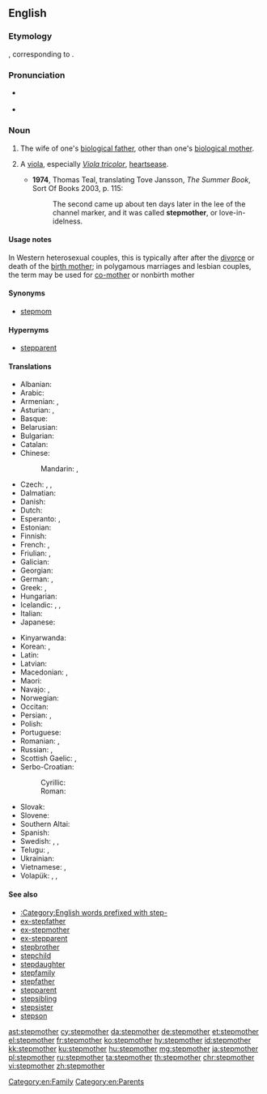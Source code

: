 ==English==

===Etymology===
{{etyl|ang|en}} {{term|steopmodor|steopmōdor|lang=ang}}, corresponding to {{prefix|step|mother|lang=en}}.

===Pronunciation===
*{{a|UK}} {{IPA|/ˈstɛpmʌðə/|lang=en}}
* {{hyphenation|step|moth|er|lang=en}}

===Noun===
{{en-noun}}

# The wife of one's [[biological father]], other than one's [[biological mother]].
# {{cx|rare|lang=en}} A [[viola]], especially ''[[Viola tricolor]]'', [[heartsease]].
#*'''1974''', Thomas Teal, translating Tove Jansson, ''The Summer Book'', Sort Of Books 2003, p. 115:
#*:The second came up about ten days later in the lee of the channel marker, and it was called '''stepmother''', or love-in-idelness.

====Usage notes====
In Western heterosexual couples, this is typically after after the [[divorce]] or death of the [[birth mother]]; in polygamous marriages and lesbian couples, the term may be used for [[co-mother]] or nonbirth mother

====Synonyms====
* [[stepmom]]

====Hypernyms====
* [[stepparent]]

====Translations====
{{trans-top|wife of one's biological father, not one's biological mother}}
* Albanian: {{t|sq|njerkë}}
* Arabic: {{t|ar|زوجة الأب|f|tr=záwjat al-ʾab|sc=Arab}}
* Armenian: {{t|hy|[[խորթ]] [[մայր]]}}, {{t|hy|մորու|sc=Armn}}
* Asturian: {{t+|ast|madrasta|f}}, {{t+|ast|madrastra|f}}
* Basque: {{t+|eu|amaorde}}
* Belarusian: {{t|be|ма́чаха|f|tr=máčaxa|sc=Cyrl}}
* Bulgarian: {{t+|bg|ма́щеха|f|tr=mášteha|sc=Cyrl}}
* Catalan: {{t|ca|madrastra|f}}
* Chinese:
*: Mandarin: {{t|cmn|繼母|sc=Hani}}, {{t+|cmn|继母|tr=jìmǔ|sc=Hani}}
* Czech: {{t+|cs|macecha|f}}, {{t|cs|nevlastní matka}}, {{t|cs|macocha|f}}
* Dalmatian: {{t|dlm|matraja|f}}
* Danish: {{t|da|stedmor}}
* Dutch: {{t+|nl|stiefmoeder|f}}
* Esperanto: {{t|eo|vicpatrino}}, {{qualifier|sometimes}} {{t|eo|duonpatrino}}
* Estonian: {{t|et|kasuema}}
* Finnish: {{t|fi|äitipuoli}}
* French: {{t+|fr|belle-mère|f}}, {{qualifier|pejorative}} {{t+|fr|marâtre}}
* Friulian: {{t|fur|madrigne|f}}, {{t|fur|madrigne|f}}
* Galician: {{t|gl|madrasta|f}}
* Georgian: {{t|ka|დედინაცვალი|sc=Geor}}
* German: {{t+|de|Stiefmutter|f}}, {{qualifier|gender-neutral}} {{t|de|Stiefelternteil|m|n}}
* Greek: {{t+|el|μητριά|f|tr=mitria}}, {{t|el|θετή μητέρα|tr=theté mētéra}}
* Hungarian: {{t+|hu|mostohaanya}}
* Icelandic: {{t|is|stjúpmóðir|f}}, {{t|is|stjúpa|f}}, {{t|is|stjúpmamma|f}}
* Italian: {{t|it|matrigna|f}}
* Japanese: {{t+|ja|義母|tr=ぎぼ, gibo|sc=Jpan}}
{{trans-mid}}
* Kinyarwanda: {{t|rw|mukaso}}
* Korean: {{t|ko|계모|tr=[[繼母]], gyemo}}, {{t|ko|새어머니|tr=saeeomeoni}}
* Latin: {{t|la|noverca|f}}
* Latvian: {{t+|lv|pamāte|f}}
* Macedonian: {{t|mk|ма́ќеа|f|tr=máḱea}}, {{t|mk|по́мајка|f|tr=pómajka}}
* Maori: {{t|mi|whaea whakaangi}}
* Navajo: {{t|nv|hamá ájíłʼíní}}, {{t|nv|hamá jíłʼíní}}
* Norwegian: {{t|no|stemor|f}}
* Occitan: {{t|oc|mairastra}}
* Persian: {{t+|fa|نامادری|tr=nâmâdari|sc=fa-Arab}}, {{t|fa|مادندر|tr=mâdandar|sc=fa-Arab}}
* Polish: {{t+|pl|macocha|f}}
* Portuguese: {{t+|pt|madrasta|f}}
* Romanian: {{t+|ro|mașteră|f}}, {{t|ro|mamă vitregă|f}}
* Russian: {{t+|ru|ма́чеха|f|tr=máčexa|sc=Cyrl}}, {{t|ru|приёмная мать|f|tr=prijómnaja matʹ}}
* Scottish Gaelic: {{t|gd|muime|f}}, {{t|gd|leas-mhàthair|f}}
* Serbo-Croatian:
*: Cyrillic: {{t|sh|ма̏ћеха|f|sc=Cyrl}}
*: Roman: {{t|sh|mȁćeha|f|sc=Latn}}
* Slovak: {{t|sk|macocha|f}}
* Slovene: {{t+|sl|mačeha|f}}
* Southern Altai: {{t|alt|ӧӧй эне|tr=ööy ene|sc=Cyrl}}
* Spanish: {{t+|es|madrastra|f}}
* Swedish: {{t|sv|fostermor|c}}, {{t|sv|styvmor|c}}, {{qualifier|colloquial}} {{t|sv|plastmamma|c}}
* Telugu: {{t+|te|సవతి తల్లి|tr=savati talli|sc=Telu}}, {{t|te|మారుటి తల్లి|tr=maaruTi talli|sc=Telu}}
* Ukrainian: {{t|uk|ма́чуха|f|tr=máčuxa|sc=Cyrl}}
* Vietnamese: {{t+|vi|mẹ ghẻ}}, {{t+|vi|mẹ kế}}
* Volapük: {{qualifier|male or female}} {{t|vo|lupal}}, {{qualifier|female}} {{t|vo|jilupal}}, {{t+|vo|lumot}}
{{trans-bottom}}

====See also====
* [[:Category:English words prefixed with step-]]
* [[ex-stepfather]]
* [[ex-stepmother]]
* [[ex-stepparent]]
* [[stepbrother]]
* [[stepchild]]
* [[stepdaughter]]
* [[stepfamily]]
* [[stepfather]]
* [[stepparent]]
* [[stepsibling]]
* [[stepsister]]
* [[stepson]]

[[Category:en:Family]]
[[Category:en:Parents]]

[[ast:stepmother]]
[[cy:stepmother]]
[[da:stepmother]]
[[de:stepmother]]
[[et:stepmother]]
[[el:stepmother]]
[[fr:stepmother]]
[[ko:stepmother]]
[[hy:stepmother]]
[[id:stepmother]]
[[kk:stepmother]]
[[ku:stepmother]]
[[hu:stepmother]]
[[mg:stepmother]]
[[ja:stepmother]]
[[pl:stepmother]]
[[ru:stepmother]]
[[ta:stepmother]]
[[th:stepmother]]
[[chr:stepmother]]
[[vi:stepmother]]
[[zh:stepmother]]